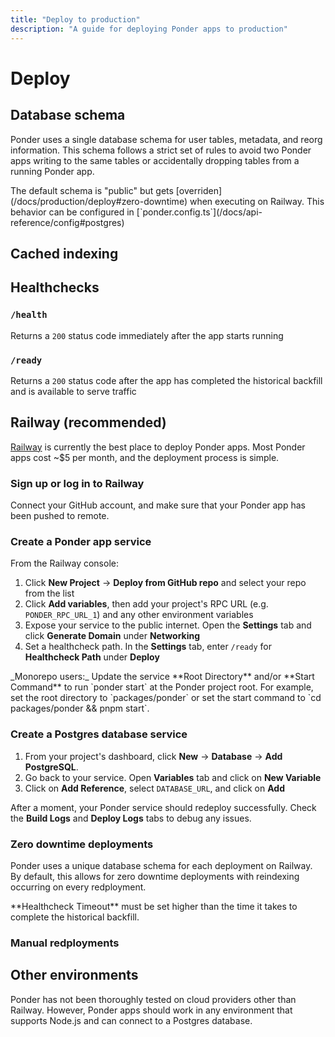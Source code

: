 ```yaml
---
title: "Deploy to production"
description: "A guide for deploying Ponder apps to production"
---
```



# Deploy

## Database schema

Ponder uses a single database schema for user tables, metadata, and reorg information. This schema follows a strict set of rules to avoid two Ponder apps writing to the same tables or accidentally dropping tables from a running Ponder app.

<Callout type="default">
  The default schema is "public" but gets [overriden](/docs/production/deploy#zero-downtime) when executing on Railway. This behavior can be configured in [`ponder.config.ts`](/docs/api-reference/config#postgres)
</Callout>

## Cached indexing

## Healthchecks

### `/health`

Returns a `200` status code immediately after the app starts running

### `/ready`

Returns a `200` status code after the app has completed the historical backfill and is available to serve traffic

## Railway (recommended)

[Railway](https://railway.app) is currently the best place to deploy Ponder apps. Most Ponder apps cost ~$5 per month, and the deployment process is simple.

<Steps>

### Sign up or log in to Railway

Connect your GitHub account, and make sure that your Ponder app has been pushed to remote.

### Create a Ponder app service

From the Railway console:

1. Click **New Project** → **Deploy from GitHub repo** and select your repo from the list
2. Click **Add variables**, then add your project's RPC URL (e.g. `PONDER_RPC_URL_1`) and any other environment variables
3. Expose your service to the public internet. Open the **Settings** tab and click **Generate Domain** under **Networking**
4. Set a healthcheck path. In the **Settings** tab, enter `/ready` for **Healthcheck Path** under **Deploy**

<Callout type="warning">
  _Monorepo users:_ Update the service **Root Directory** and/or **Start Command**
  to run `ponder start` at the Ponder project root. For example, set the root
  directory to `packages/ponder` or set the start command to `cd packages/ponder
  && pnpm start`.
</Callout>

### Create a Postgres database service

1. From your project's dashboard, click **New** → **Database** → **Add PostgreSQL**.
2. Go back to your service. Open **Variables** tab and click on **New Variable**
3. Click on **Add Reference**, select `DATABASE_URL`, and click on **Add**

After a moment, your Ponder service should redeploy successfully. Check the **Build Logs** and **Deploy Logs** tabs to debug any issues.

</Steps>

### Zero downtime deployments

Ponder uses a unique database schema for each deployment on Railway. By default, this allows for zero downtime deployments with reindexing occurring on every redployment. 

<Callout type="warning">
  **Healthcheck Timeout** must be set higher than the time it takes to complete the historical backfill.
</Callout>

### Manual redployments

## Other environments

Ponder has not been thoroughly tested on cloud providers other than Railway. However, Ponder apps should work in any environment that supports Node.js and can connect to a Postgres database.

